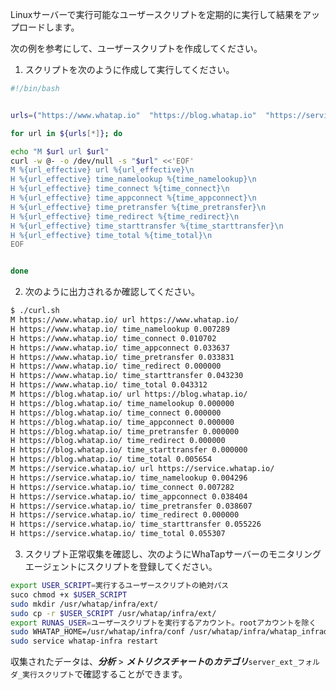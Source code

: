 Linuxサーバーで実行可能なユーザースクリプトを定期的に実行して結果をアップロードします。

次の例を参考にして、ユーザースクリプトを作成してください。

1.  スクリプトを次のように作成して実行してください。

```bash title='Linux Shell'
#!/bin/bash


urls=("https://www.whatap.io"  "https://blog.whatap.io"  "https://service.whatap.io")

for url in ${urls[*]}; do

echo "M $url url $url"
curl -w @- -o /dev/null -s "$url" <<'EOF'
M %{url_effective} url %{url_effective}\n
H %{url_effective} time_namelookup %{time_namelookup}\n
H %{url_effective} time_connect %{time_connect}\n
H %{url_effective} time_appconnect %{time_appconnect}\n
H %{url_effective} time_pretransfer %{time_pretransfer}\n
H %{url_effective} time_redirect %{time_redirect}\n
H %{url_effective} time_starttransfer %{time_starttransfer}\n
H %{url_effective} time_total %{time_total}\n
EOF


done
```

2.  次のように出力されるか確認してください。

```bash title='Linux Shell'
$ ./curl.sh
M https://www.whatap.io/ url https://www.whatap.io/
H https://www.whatap.io/ time_namelookup 0.007289
H https://www.whatap.io/ time_connect 0.010702
H https://www.whatap.io/ time_appconnect 0.033637
H https://www.whatap.io/ time_pretransfer 0.033831
H https://www.whatap.io/ time_redirect 0.000000
H https://www.whatap.io/ time_starttransfer 0.043230
H https://www.whatap.io/ time_total 0.043312
M https://blog.whatap.io/ url https://blog.whatap.io/
H https://blog.whatap.io/ time_namelookup 0.000000
H https://blog.whatap.io/ time_connect 0.000000
H https://blog.whatap.io/ time_appconnect 0.000000
H https://blog.whatap.io/ time_pretransfer 0.000000
H https://blog.whatap.io/ time_redirect 0.000000
H https://blog.whatap.io/ time_starttransfer 0.000000
H https://blog.whatap.io/ time_total 0.005654
M https://service.whatap.io/ url https://service.whatap.io/
H https://service.whatap.io/ time_namelookup 0.004296
H https://service.whatap.io/ time_connect 0.007282
H https://service.whatap.io/ time_appconnect 0.038404
H https://service.whatap.io/ time_pretransfer 0.038607
H https://service.whatap.io/ time_redirect 0.000000
H https://service.whatap.io/ time_starttransfer 0.055226
H https://service.whatap.io/ time_total 0.055307
```

3.  スクリプト正常収集を確認し、次のようにWhaTapサーバーのモニタリングエージェントにスクリプトを登録してください。

```bash title='Linux Shell'
export USER_SCRIPT=実行するユーザースクリプトの絶対パス
suco chmod +x $USER_SCRIPT
sudo mkdir /usr/whatap/infra/ext/
sudo cp -r $USER_SCRIPT /usr/whatap/infra/ext/
export RUNAS_USER=ユーザースクリプトを実行するアカウント。rootアカウントを除く
sudo WHATAP_HOME=/usr/whatap/infra/conf /usr/whatap/infra/whatap_infrad --user=$RUNAS_USER init-script
sudo service whatap-infra restart
```

収集されたデータは、**_分析_** > **_メトリクスチャート_**の**_カテゴリ_**`server_ext_フォルダ_実行スクリプト`で確認することができます。
